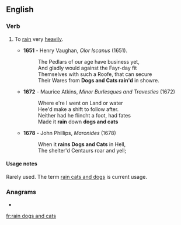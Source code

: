 ==English==

===Verb===
{{head|en|verb|head=[[rain]] [[dogs]] and [[cats]]}}

# {{lb|en|idiomatic|dated}} To [[rain]] very [[heavily]].
#* '''1651''' - Henry Vaughan, ''Olor Iscanus'' (1651).
#*: The Pedlars of our age have business yet,
#*: And gladly would against the Fayr-day fit
#*: Themselves with such a Roofe, that can secure
#*: Their Wares from '''Dogs and Cats rain'd''' in showre.
#* '''1672''' - Maurice Atkins, ''Minor Burlesques and Travesties'' (1672)
#*: Where e're I went on Land or water
#*: Hee'd make a shift to follow after.
#*: Neither had he flincht a foot, had fates
#*: Made it '''rain''' down '''dogs and cats'''
#* '''1678''' - John Phillips, ''Maronides'' (1678)
#*: When it '''rains Dogs and Cats''' in Hell,
#*: The shelter'd Centaurs roar and yell;

====Usage notes====
Rarely used. The term [[rain cats and dogs]] is current usage.

===Anagrams===
* {{l|en|rain cats and dogs}}

[[fr:rain dogs and cats]]